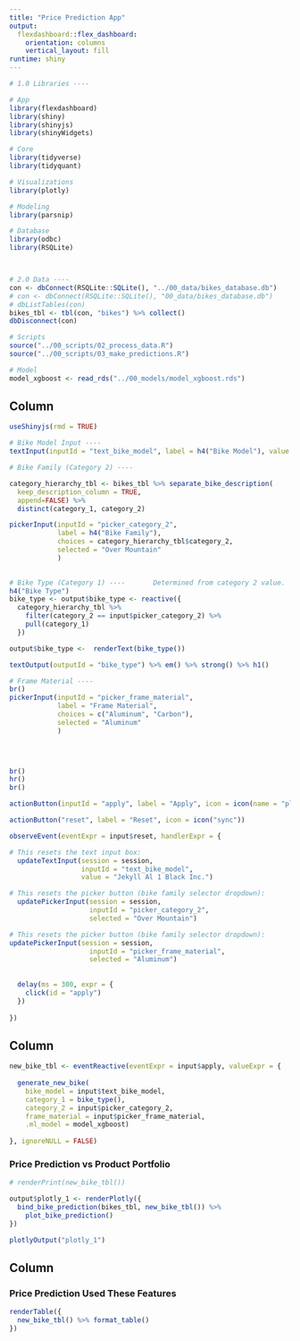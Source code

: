 ```yaml
---
title: "Price Prediction App"
output: 
  flexdashboard::flex_dashboard:
    orientation: columns
    vertical_layout: fill
runtime: shiny
---
```


```r

# 1.0 Libraries ----

# App
library(flexdashboard)
library(shiny)
library(shinyjs)
library(shinyWidgets)

# Core
library(tidyverse)
library(tidyquant)

# Visualizations
library(plotly)

# Modeling
library(parsnip)

# Database
library(odbc)
library(RSQLite)



# 2.0 Data ----
con <- dbConnect(RSQLite::SQLite(), "../00_data/bikes_database.db")
# con <- dbConnect(RSQLite::SQLite(), "00_data/bikes_database.db")
# dbListTables(con)
bikes_tbl <- tbl(con, "bikes") %>% collect()
dbDisconnect(con)

# Scripts
source("../00_scripts/02_process_data.R")
source("../00_scripts/03_make_predictions.R")

# Model
model_xgboost <- read_rds("../00_models/model_xgboost.rds")

```

Column {.sidebar}
-----------------------------------------------------------------------

```r
useShinyjs(rmd = TRUE)

# Bike Model Input ----
textInput(inputId = "text_bike_model", label = h4("Bike Model"), value = "Jekyll Al 1 Black Inc.")

# Bike Family (Category 2) ----

category_hierarchy_tbl <- bikes_tbl %>% separate_bike_description(
  keep_description_column = TRUE,
  append=FALSE) %>% 
  distinct(category_1, category_2)

pickerInput(inputId = "picker_category_2",
            label = h4("Bike Family"),
            choices = category_hierarchy_tbl$category_2,
            selected = "Over Mountain"
            )
            

# Bike Type (Category 1) ----       Determined from category 2 value.
h4("Bike Type")
bike_type <- output$bike_type <- reactive({
  category_hierarchy_tbl %>% 
    filter(category_2 == input$picker_category_2) %>% 
    pull(category_1)
  })

output$bike_type <-  renderText(bike_type())

textOutput(outputId = "bike_type") %>% em() %>% strong() %>% h1()

# Frame Material ---- 
br()
pickerInput(inputId = "picker_frame_material",
            label = "Frame Material",
            choices = c("Aluminum", "Carbon"),
            selected = "Aluminum"
            )
            



br()
hr()
br()

actionButton(inputId = "apply", label = "Apply", icon = icon(name = "play", lib = "font-awesome"))

actionButton("reset", label = "Reset", icon = icon("sync"))

observeEvent(eventExpr = input$reset, handlerExpr = {

# This resets the text input box:  
  updateTextInput(session = session, 
                  inputId = "text_bike_model", 
                  value = "Jekyll Al 1 Black Inc.")

# This resets the picker button (bike family selector dropdown):
  updatePickerInput(session = session,
                    inputId = "picker_category_2",
                    selected = "Over Mountain")

# This resets the picker button (bike family selector dropdown):
updatePickerInput(session = session,
                    inputId = "picker_frame_material",
                    selected = "Aluminum")
  
    
  delay(ms = 300, expr = {
    click(id = "apply")
  })
  
})

```


Column {data-width=650}
-----------------------------------------------------------------------

```r
new_bike_tbl <- eventReactive(eventExpr = input$apply, valueExpr = {
  
  generate_new_bike(
    bike_model = input$text_bike_model, 
    category_1 = bike_type(), 
    category_2 = input$picker_category_2, 
    frame_material = input$picker_frame_material, 
    .ml_model = model_xgboost)
  
}, ignoreNULL = FALSE)


```


### Price Prediction vs Product Portfolio

```r
# renderPrint(new_bike_tbl())

output$plotly_1 <- renderPlotly({
  bind_bike_prediction(bikes_tbl, new_bike_tbl()) %>%
    plot_bike_prediction()
})

plotlyOutput("plotly_1")

```

Column {data-width=350}
-----------------------------------------------------------------------

### Price Prediction Used These Features

```r
renderTable({
  new_bike_tbl() %>% format_table()
})


```


